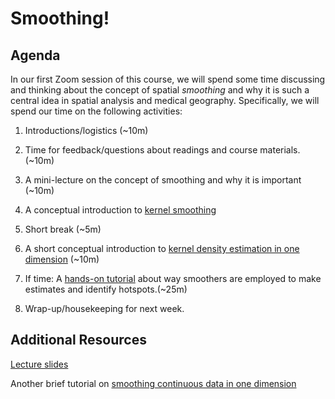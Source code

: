 # Smoothing!

## Agenda

In our first Zoom session of this course, we will spend some time discussing and thinking about the concept of spatial *smoothing* and why it is such a central idea in spatial analysis and medical geography. Specifically, we will spend our time on the following activities:

1. Introductions/logistics (~10m) 

2. Time for feedback/questions about readings and course materials. (~10m)

3. A mini-lecture on the concept of smoothing and why it is important (~10m)

3. A conceptual introduction to [kernel smoothing](/posts/smoothing/index.qmd)

5. Short break (~5m)

4. A short conceptual introduction to [kernel density estimation in one dimension](/posts/spatial-density/index.qmd) (~10m)

6. If time: A [hands-on tutorial](https://sph-umich.shinyapps.io/smoothing/) about way smoothers are employed to make estimates and identify hotspots.(~25m)

7. Wrap-up/housekeeping for next week.


## Additional Resources

[Lecture slides](slides/session_1_toblers_first_law.qmd)

Another brief tutorial on [smoothing continuous data in one dimension](/posts/smoothing/index.qmd)